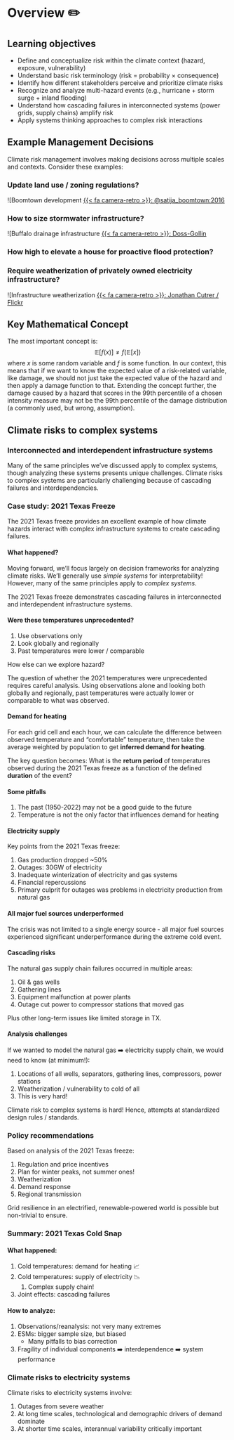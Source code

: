 # Overview ✏️ {.unnumbered}

::: {.callout-tip}
## Learning objectives

- Define and conceptualize risk within the climate context (hazard, exposure, vulnerability)
- Understand basic risk terminology (risk = probability × consequence)
- Identify how different stakeholders perceive and prioritize climate risks
- Recognize and analyze multi-hazard events (e.g., hurricane + storm surge + inland flooding)
- Understand how cascading failures in interconnected systems (power grids, supply chains) amplify risk
- Apply systems thinking approaches to complex risk interactions
:::

## Example Management Decisions

Climate risk management involves making decisions across multiple scales and contexts. Consider these examples:

### Update land use / zoning regulations?

![Boomtown development [{{< fa camera-retro >}}: @satija_boomtown:2016](../../_assets/img/boomtown.png)

### How to size stormwater infrastructure?

![Buffalo drainage infrastructure [{{< fa camera-retro >}}: Doss-Gollin](../../_assets/img/doss-gollin-buffalo-drainage.jpeg)

### How high to elevate a house for proactive flood protection?

### Require weatherization of privately owned electricity infrastructure?

![Infrastructure weatherization [{{< fa camera-retro >}}: Jonathan Cutrer / Flickr](../../_assets/img/cutrer-uri.jpg)

## Key Mathematical Concept

The most important concept is:
$$
\mathbb{E}\left[ f(x) \right] \neq f \left( \mathbb{E}[x] \right)
$$
where $x$ is some random variable and $f$ is some function.
In our context, this means that if we want to know the expected value of a risk-related variable, like damage, we should not just take the expected value of the hazard and then apply a damage function to that.
Extending the concept further, the damage caused by a hazard that scores in the 99th percentile of a chosen intensity measure may not be the 99th percentile of the damage distribution (a commonly used, but wrong, assumption).

## Climate risks to complex systems

### Interconnected and interdependent infrastructure systems

Many of the same principles we've discussed apply to complex systems, though analyzing these systems presents unique challenges. 
Climate risks to complex systems are particularly challenging because of cascading failures and interdependencies.

### Case study: 2021 Texas Freeze

The 2021 Texas freeze provides an excellent example of how climate hazards interact with complex infrastructure systems to create cascading failures.

#### What happened?

Moving forward, we'll focus largely on decision frameworks for analyzing climate risks.
We'll generally use *simple systems* for interpretability!
However, many of the same principles apply to *complex systems*.

The 2021 Texas freeze demonstrates cascading failures in interconnected and interdependent infrastructure systems.

#### Were these temperatures unprecedented?

1. Use observations only
1. Look globally and regionally
1. Past temperatures were lower / comparable

How else can we explore hazard?

The question of whether the 2021 temperatures were unprecedented requires careful analysis.
Using observations alone and looking both globally and regionally, past temperatures were actually lower or comparable to what was observed.

#### Demand for heating

For each grid cell and each hour, we can calculate the difference between observed temperature and "comfortable" temperature, then take the average weighted by population to get **inferred demand for heating**.

The key question becomes: What is the **return period** of temperatures observed during the 2021 Texas freeze as a function of the defined **duration** of the event?

#### Some pitfalls

1. The past (1950-2022) may not be a good guide to the future
1. Temperature is not the only factor that influences demand for heating

#### Electricity supply

Key points from the 2021 Texas freeze:

1. Gas production dropped ~50% 
1. Outages: 30GW of electricity
1. Inadequate winterization of electricity and gas systems
1. Financial repercussions
1. Primary culprit for outages was problems in electricity production from natural gas

#### All major fuel sources underperformed

The crisis was not limited to a single energy source - all major fuel sources experienced significant underperformance during the extreme cold event.

#### Cascading risks

The natural gas supply chain failures occurred in multiple areas:

1. Oil & gas wells
2. Gathering lines
3. Equipment malfunction at power plants
4. Outage cut power to compressor stations that moved gas

Plus other long-term issues like limited storage in TX.

#### Analysis challenges

If we wanted to model the natural gas ➡️ electricity supply chain, we would need to know (at minimum!): 

1. Locations of all wells, separators, gathering lines, compressors, power stations
1. Weatherization / vulnerability to cold of all
1. This is very hard!

Climate risk to complex systems is hard!
Hence, attempts at standardized design rules / standards.

### Policy recommendations

Based on analysis of the 2021 Texas freeze:

1. Regulation and price incentives
1. Plan for winter peaks, not summer ones!
1. Weatherization
1. Demand response
1. Regional transmission

Grid resilience in an electrified, renewable-powered world is possible but non-trivial to ensure.

### Summary: 2021 Texas Cold Snap

#### What happened:
1. Cold temperatures: demand for heating 📈
1. Cold temperatures: supply of electricity 📉
    1. Complex supply chain!
1. Joint effects: cascading failures

#### How to analyze:
1. Observations/reanalysis: not very many extremes
1. ESMs: bigger sample size, but biased
    - Many pitfalls to bias correction
1. Fragility of individual components ➡️ interdependence ➡️ system performance

### Climate risks to electricity systems

Climate risks to electricity systems involve:

1. Outages from severe weather
1. At long time scales, technological and demographic drivers of demand dominate
1. At shorter time scales, interannual variability critically important
